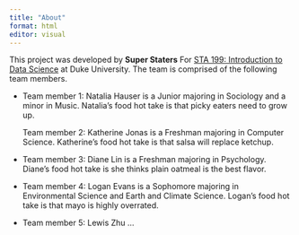 ```yaml
---
title: "About"
format: html
editor: visual
---
```


This project was developed by **Super Staters** For [STA 199: Introduction to Data Science](https://sta199-s23-2.github.io/) at Duke University. The team is comprised of the following team members.

-   Team member 1: Natalia Hauser is a Junior majoring in Sociology and a minor in Music. Natalia's food hot take is that picky eaters need to grow up.

    Team member 2: Katherine Jonas is a Freshman majoring in Computer Science. Katherine's food hot take is that salsa will replace ketchup.

-   Team member 3: Diane Lin is a Freshman majoring in Psychology. Diane's food hot take is she thinks plain oatmeal is the best flavor.

-   Team member 4: Logan Evans is a Sophomore majoring in Environmental Science and Earth and Climate Science. Logan's food hot take is that mayo is highly overrated.

-   Team member 5: Lewis Zhu ...
